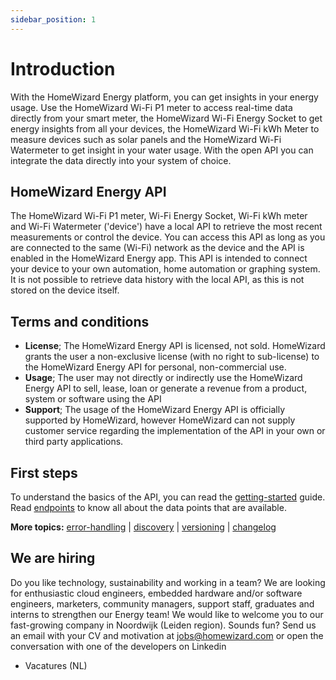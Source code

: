 ```yaml
---
sidebar_position: 1
---
```



# Introduction

With the HomeWizard Energy platform, you can get insights in your energy usage. Use the HomeWizard <Link to="https://www.homewizard.nl/p1-meter">Wi-Fi P1 meter</Link> to access real-time data directly from your smart meter, the HomeWizard <Link to="https://www.homewizard.nl/energy-socket">Wi-Fi Energy Socket</Link> to get energy insights from all your devices, the HomeWizard <Link to="https://www.homewizard.nl/kwh-meter">Wi-Fi kWh Meter</Link> to measure devices such as solar panels and the HomeWizard <Link to="https://www.homewizard.com/nl/watermeter">Wi-Fi Watermeter</Link> to get insight in your water usage. With the open API you can integrate the data directly into your system of choice.

## HomeWizard Energy API

The HomeWizard Wi-Fi P1 meter, Wi-Fi Energy Socket, Wi-Fi kWh meter and Wi-Fi Watermeter ('device') have a local API to retrieve the most recent measurements or control the device. You can access this API as long as you are connected to the same (Wi-Fi) network as the device and the API is enabled in the HomeWizard Energy app. This API is intended to connect your device to your own automation, home automation or graphing system. It is not possible to retrieve data history with the local API, as this is not stored on the device itself.

## Terms and conditions

-   **License**;
    The HomeWizard Energy API is licensed, not sold. HomeWizard grants the user a non-exclusive license (with no right to sub-license) to the HomeWizard Energy API for personal, non-commercial use.
-   **Usage**;
    The user may not directly or indirectly use the HomeWizard Energy API to sell, lease, loan or generate a revenue from a product, system or software using the API
-   **Support**;
    The usage of the HomeWizard Energy API is officially supported by HomeWizard, however HomeWizard can not supply customer service regarding the implementation of the API in your own or third party applications.

## First steps

To understand the basics of the API, you can read the [getting-started](/docs/getting-started.md) guide. Read [endpoints](/docs/category/endpoints/) to know all about the data points that are available.

**More topics:** [error-handling](/docs/error-handling.md) | [discovery](/docs/discovery.md) | [versioning](/docs/versioning.md) | [changelog](/docs/changelog.md)

## We are hiring

Do you like technology, sustainability and working in a team? We are looking for enthusiastic cloud engineers, embedded hardware and/or software engineers, marketers, community managers, support staff, graduates and interns to strengthen our Energy team! We would like to welcome you to our fast-growing company in Noordwijk (Leiden region). Sounds fun? Send us an email with your CV and motivation at jobs@homewizard.com or open the conversation with one of the developers on <Link to="https://www.linkedin.com/company/homewizard/people">Linkedin</Link>

-   <Link to='https://www.homewizard.com/nl/vacatures/'>Vacatures (NL)</Link>
